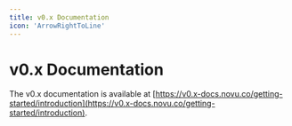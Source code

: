 ```yaml
---
title: v0.x Documentation
icon: 'ArrowRightToLine'
---
```


# v0.x Documentation

The v0.x documentation is available at [https://v0.x-docs.novu.co/getting-started/introduction](https://v0.x-docs.novu.co/getting-started/introduction).
